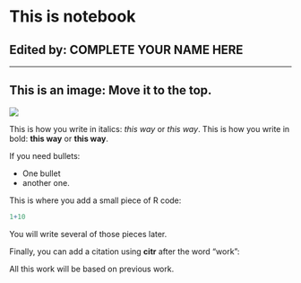 # This is notebook
## Edited by: COMPLETE YOUR NAME HERE

-----

## This is an image: Move it to the top.

![](Evans_Logo.png)


This is how you write in italics: *this way* or _this way_.
This is how you write in bold: **this way** or __this way__.

If you need bullets:

* One bullet
* another one.

This is where you add a small piece of R code:

```r
1+10
```

You will write several of those pieces later.

Finally, you can add a citation using **citr** after the word "work":

All this work will be based on previous work.
